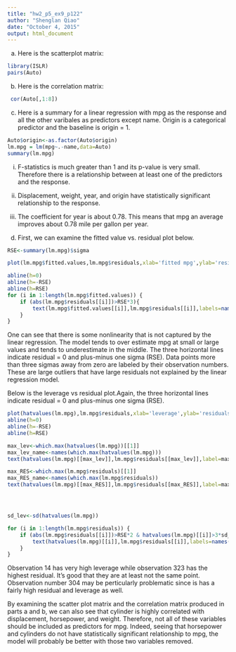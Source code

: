 ```yaml
---
title: "hw2_p5_ex9_p122"
author: "Shenglan Qiao"
date: "October 4, 2015"
output: html_document
---
```


(a) Here is the scatterplot matrix:

```r
library(ISLR)
pairs(Auto)
```

(b) Here is the correlation matrix:

```r
 cor(Auto[,1:8])
```

(c) Here is a summary for a linear regression with mpg as the response and all the other varibales as predictors except name. Origin is a categorical predictor and the baseline is origin = 1.
```r
Auto$origin<-as.factor(Auto$origin)
lm.mpg = lm(mpg~.-name,data=Auto)
summary(lm.mpg)
```

i. F-statistics is much greater than 1 and its p-value is very small. Therefore there is a relationship between at least one of the predictors and the response.

ii. Displacement, weight, year, and origin have statistically significant relationship to the response.

iii. The coefficient for year is about 0.78. This means that mpg an average improves about 0.78 mile per gallon per year.

(d) First, we can examine the fitted value vs. residual plot below. 
```r
RSE<-summary(lm.mpg)$sigma

plot(lm.mpg$fitted.values,lm.mpg$residuals,xlab='fitted mpg',ylab='residuals')

abline(h=0)
abline(h=-RSE)
abline(h=RSE)
for (i in 1:length(lm.mpg$fitted.values)) {
    if (abs(lm.mpg$residuals[[i]])>RSE*3){
        text(lm.mpg$fitted.values[[i]],lm.mpg$residuals[[i]],labels=names(lm.mpg$residuals)[i])
    }
}
```

One can see that there is some nonlinearity that is not captured by the linear regression. The model tends to over estimate mpg at small or large values and tends to underestimate in the middle.
The three horizontal lines indicate residual = 0 and plus-minus one sigma (RSE). Data points more than three sigmas away from zero are labeled by their observation numbers. These are large outliers that have large residuals not explained by the linear regression model.

Below is the leverage vs residual plot.Again, the three horizontal lines indicate residual = 0 and plus-minus one sigma (RSE).
```r
plot(hatvalues(lm.mpg),lm.mpg$residuals,xlab='leverage',ylab='residuals')
abline(h=0)
abline(h=-RSE)
abline(h=RSE)

max_lev<-which.max(hatvalues(lm.mpg))[[1]]
max_lev_name<-names(which.max(hatvalues(lm.mpg)))
text(hatvalues(lm.mpg)[[max_lev]],lm.mpg$residuals[[max_lev]],label=max_lev_name)

max_RES<-which.max(lm.mpg$residuals)[[1]]
max_RES_name<-names(which.max(lm.mpg$residuals))
text(hatvalues(lm.mpg)[[max_RES]],lm.mpg$residuals[[max_RES]],label=max_RES_name)




sd_lev<-sd(hatvalues(lm.mpg))

for (i in 1:length(lm.mpg$residuals)) {
    if (abs(lm.mpg$residuals[[i]])>RSE*2 & hatvalues(lm.mpg)[[i]]>3*sd_lev){
        text(hatvalues(lm.mpg)[[i]],lm.mpg$residuals[[i]],labels=names(lm.mpg$residuals)[i])
    }
}

```

Observation 14 has very high leverage while observation 323 has the highest residual. It's good that they are at least not the same point. Observation number 304 may be perticularly problematic since is has a fairly high residual and leverage as well.

By examining the scatter plot matrix and the correlation matrix produced in parts a and b, we can also see that cylinder is highly correlated with displacement, horsepower, and weight. Therefore, not all of these variables should be included as predictors for mpg. Indeed, seeing that horsepower and cylinders do not have statistically significant relationship to mpg, the model will probably be better with those two variables removed.

